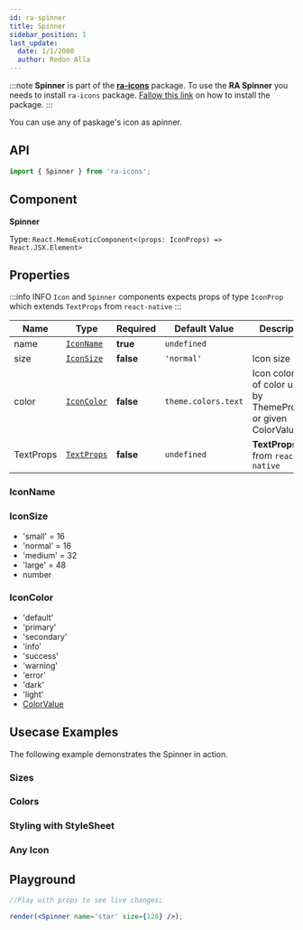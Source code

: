 ```yaml
---
id: ra-spinner
title: Spinner
sidebar_position: 1
last_update:
  date: 1/1/2000
  author: Redon Alla
---
```


:::note
**Spinner** is part of the [**ra-icons**](../icons) package.
To use the **RA Spinner** you needs to install `ra-icons` package. [Fallow this link](/docs/components/icons/ra-icons-basic-usage) on how to install the package.
:::

You can use any of paskage's icon as apinner.

## API

```jsx
import { Spinner } from 'ra-icons';
```

## Component

**Spinner**

Type: `React.MemoExoticComponent<(props: IconProps) => React.JSX.Element>`

## Properties

:::info INFO
`Icon` and `Spinner` components expects props of type `IconProp` which extends `TextProps` from `react-native`
:::

|  Name   | Type | Required | Default Value | Description |
| -- | -- | -- | -- | -- |
| name | [`IconName`](#iconname) | **true** | `undefined` |  |
| size  | [`IconSize`](#iconsize) | **false** | `'normal'` | Icon size |
| color  | [`IconColor`](#iconcolor) | **false** | `theme.colors.text` | Icon color one of color used by ThemeProvider or given ColorValue |
| TextProps  | [`TextProps`](https://reactnative.dev/docs/text#props) | **false** | `undefined` | **TextProps** from `react-native` |

### IconName


<IconsNames />

### IconSize

* 'small' = 16
* 'normal' = 16
* 'medium' = 32
* 'large' = 48
* number

### IconColor

* 'default'
* 'primary'
* 'secondary'
* 'info'
* 'success'
* 'warning'
* 'error'
* 'dark'
* 'light'
* [ColorValue](https://reactnative.dev/docs/colors)

## Usecase Examples

The following example demonstrates the Spinner in action.



### Sizes

<Sizes />

### Colors

<Colors />


### Styling with StyleSheet

<StylingWithStyleSheet />

### Any Icon

<AnyIcon />

## Playground

```jsx live noInline
//Play with props to see live changes;

render(<Spinner name='star' size={128} />);
```